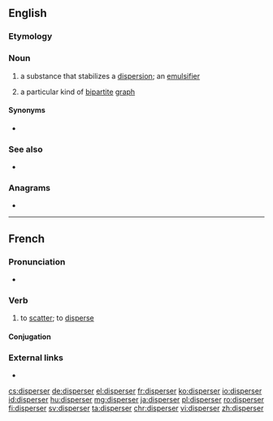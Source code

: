 ==English==

===Etymology===
{{suffix|disperse|er|lang=en}}

===Noun===
{{en-noun}}

# {{lb|en|chemistry}} a substance that stabilizes a [[dispersion]]; an [[emulsifier]]
# {{lb|en|graph theory}} a particular kind of [[bipartite]] [[graph]]

====Synonyms====
* {{sense|chemistry}} {{l|en|dispersant}}

===See also===
* {{pedia}}

===Anagrams===
* {{l|en|respiders}}

----

==French==

===Pronunciation===
* {{audio|Fr-disperser.ogg|Audio|lang=fr}}

===Verb===
{{fr-verb}}

# to [[scatter]]; to [[disperse]]

====Conjugation====
{{fr-conj-auto}}

===External links===
* {{R:TLFi}}

[[cs:disperser]]
[[de:disperser]]
[[el:disperser]]
[[fr:disperser]]
[[ko:disperser]]
[[io:disperser]]
[[id:disperser]]
[[hu:disperser]]
[[mg:disperser]]
[[ja:disperser]]
[[pl:disperser]]
[[ro:disperser]]
[[fi:disperser]]
[[sv:disperser]]
[[ta:disperser]]
[[chr:disperser]]
[[vi:disperser]]
[[zh:disperser]]